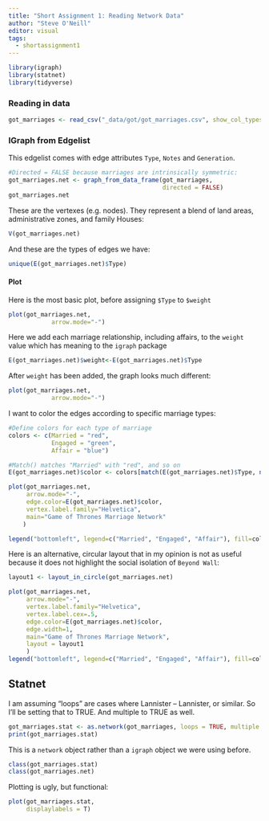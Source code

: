 ```yaml
---
title: "Short Assignment 1: Reading Network Data"
author: "Steve O'Neill"
editor: visual
tags: 
  - shortassignment1
---
```


```r
library(igraph)
library(statnet)
library(tidyverse)
```

### Reading in data

```r
got_marriages <- read_csv("_data/got/got_marriages.csv", show_col_types = FALSE)
```

### IGraph from Edgelist

This edgelist comes with edge attributes `Type`, `Notes` and `Generation`.

```r
#Directed = FALSE because marriages are intrinsically symmetric:
got_marriages.net <- graph_from_data_frame(got_marriages,
                                           directed = FALSE)
got_marriages.net
```

These are the vertexes (e.g. nodes). They represent a blend of land areas, administrative zones, and family Houses:

```r
V(got_marriages.net)
```

And these are the types of edges we have:

```r
unique(E(got_marriages.net)$Type)
```

#### Plot

Here is the most basic plot, before assigning `$Type` to `$weight`

```r
plot(got_marriages.net,
            arrow.mode="-")
```

Here we add each marriage relationship, including affairs, to the `weight` value which has meaning to the `igraph` package

```r
E(got_marriages.net)$weight<-E(got_marriages.net)$Type
```

After `weight` has been added, the graph looks much different:

```r
plot(got_marriages.net,
            arrow.mode="-")
```

I want to color the edges according to specific marriage types:

```r
#Define colors for each type of marriage
colors <- c(Married = "red", 
            Engaged = "green", 
            Affair = "blue")

#Match() matches "Married" with "red", and so on
E(got_marriages.net)$color <- colors[match(E(got_marriages.net)$Type, names(colors))]

plot(got_marriages.net,
     arrow.mode="-",
     edge.color=E(got_marriages.net)$color,
     vertex.label.family="Helvetica",
     main="Game of Thrones Marriage Network"
    )

legend("bottomleft", legend=c("Married", "Engaged", "Affair"), fill=colors, title="Type of marriage", cex=0.8)
```

Here is an alternative, circular layout that in my opinion is not as useful because it does not highlight the social isolation of `Beyond Wall`:

```r
layout1 <- layout_in_circle(got_marriages.net)

plot(got_marriages.net,
     arrow.mode="-",
     vertex.label.family="Helvetica",
     vertex.label.cex=.5,
     edge.color=E(got_marriages.net)$color,
     edge.width=1,
     main="Game of Thrones Marriage Network",
     layout = layout1
     )
legend("bottomleft", legend=c("Married", "Engaged", "Affair"), fill=colors, title="Type of marriage", cex=0.8)
```

## Statnet

I am assuming "loops" are cases where Lannister -- Lannister, or similar. So I'll be setting that to TRUE. And multiple to TRUE as well.

```r
got_marriages.stat <- as.network(got_marriages, loops = TRUE, multiple = TRUE)
print(got_marriages.stat)
```

This is a `network` object rather than a `igraph` object we were using before.

```r
class(got_marriages.stat)
class(got_marriages.net)
```

Plotting is ugly, but functional:

```r
plot(got_marriages.stat,
     displaylabels = T)
```
